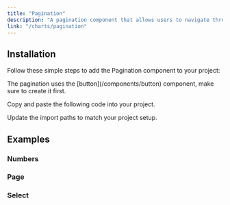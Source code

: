 ```yaml
---
title: "Pagination"
description: "A pagination component that allows users to navigate through a list of items."
link: "/charts/pagination"
---
```


<ComponentPreview name="pagination-demo" />

## Installation

Follow these simple steps to add the Pagination component to your project:

<Steps>

<Step>
    The pagination uses the [button](/components/button) component, make sure to
    create it first.
</Step>

<Step>Copy and paste the following code into your project.</Step>

<CollapsibleSource name="pagination" path="components/ui/pagination.tsx" />

<Step>Update the import paths to match your project setup.</Step>

</Steps>

## Examples

### Numbers

<ComponentPreview name="pagination-numbers" />

### Page

<ComponentPreview name="pagination-page" />

### Select

<ComponentPreview name="pagination-select" />
